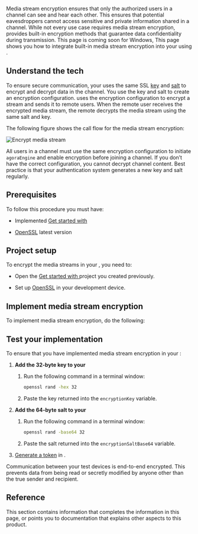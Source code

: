 

Media stream encryption ensures that only the authorized users in a channel can see and hear each other. This ensures that potential eavesdroppers cannot access sensitive and private information shared in a channel. While not every use case requires media stream encryption, <Vpd k="NAME"/> provides built-in encryption methods that guarantee data confidentiality during transmission.
<PlatformWrapper platform="windows">
This page is coming soon for Windows,
</PlatformWrapper>
<PlatformWrapper notAllowed="windows">
This page shows you how to integrate built-in media stream encryption into your <Vpl k="CLIENT" /> using <Vpd k="NAME"/>.

## Understand the tech

To ensure secure communication, your <Vpl k="CLIENT" /> uses the same SSL [key](https://en.wikipedia.org/wiki/Public_key_certificate) and [salt](https://en.wikipedia.org/wiki/Salt_(cryptography)) to encrypt and decrypt data in the channel. You use the key and salt to create an encryption configuration. <Vg k="AGORA_BACKEND" /> uses the encryption configuration to encrypt a stream and sends it to remote users. When the remote user receives the encrypted media stream, the remote <Vpl k="CLIENT" /> decrypts the media stream using the same salt and key.

The following figure shows the call flow for the media stream encryption:

![Encrypt media stream](/images/common/media-stream-encryption.png)

All users in a channel must use the same encryption configuration to initiate `agoraEngine` and enable encryption before joining a channel. If you don’t have the correct configuration, you cannot decrypt channel content. Best practice is that your authentication system generates a new key and salt regularly.

## Prerequisites

To follow this procedure you must have:

-   Implemented [Get started with <Vpd k="NAME"/>](../get-started/get-started-sdk)

-   [OpenSSL](https://www.openssl.org/) latest version


## Project setup

To encrypt the media streams in your <Vpl k="CLIENT" />, you need to:

-   Open the [Get started with <Vpd k="NAME"/>](../get-started/get-started-sdk) project you created previously.

-   Set up [OpenSSL](https://www.openssl.org/) in your development device.

## Implement <Vg k="COMPANY" /> media stream encryption

To implement media stream encryption, do the following:

<ProjectImplement />

## Test your implementation

To ensure that you have implemented <Vg k="COMPANY" /> media stream encryption in your <Vpl k="CLIENT" />:

1.  **Add the 32-byte key to your <Vpl k="CLIENT" />**

    1.  Run the following command in a terminal window:

        ``` bash
        openssl rand -hex 32
        ```

    2.  Paste the key returned into the `encryptionKey` variable.

2.  **Add the 64-byte salt to your <Vpl k="CLIENT" />**

    1.  Run the following command in a terminal window:

        ``` bash
        openssl rand -base64 32
        ```

    2.  Paste the salt returned into the `encryptionSaltBase64` variable.

3.  [Generate a token](../reference/manage-agora-account#generate-a-temporary-token) in <Vg k="CONSOLE" />.

<ProjectTest />

Communication between your test devices is end-to-end encrypted. This prevents data from being read or secretly modified by anyone other than the true sender and recipient.

## Reference

This section contains information that completes the information in this page, or points you to documentation that explains other aspects to this product.

<Reference />
</PlatformWrapper>